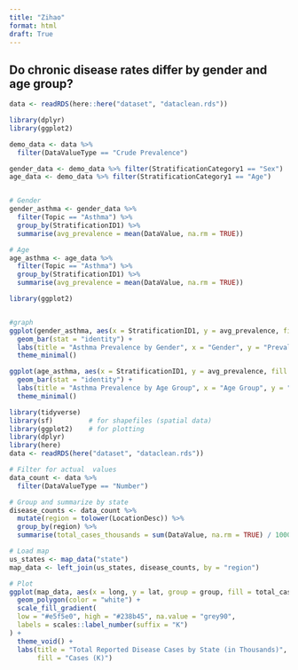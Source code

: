 ```yaml
---
title: "Zihao"
format: html
draft: True
---
```


## Do chronic disease rates differ by gender and age group?

```r
data <- readRDS(here::here("dataset", "dataclean.rds"))
```

```r
library(dplyr)
library(ggplot2)
```

```r
demo_data <- data %>%
  filter(DataValueType == "Crude Prevalence")

gender_data <- demo_data %>% filter(StratificationCategory1 == "Sex")
age_data <- demo_data %>% filter(StratificationCategory1 == "Age")


# Gender
gender_asthma <- gender_data %>%
  filter(Topic == "Asthma") %>%
  group_by(StratificationID1) %>%
  summarise(avg_prevalence = mean(DataValue, na.rm = TRUE))

# Age
age_asthma <- age_data %>%
  filter(Topic == "Asthma") %>%
  group_by(StratificationID1) %>%
  summarise(avg_prevalence = mean(DataValue, na.rm = TRUE))

library(ggplot2)


#graph
ggplot(gender_asthma, aes(x = StratificationID1, y = avg_prevalence, fill = StratificationID1)) +
  geom_bar(stat = "identity") +
  labs(title = "Asthma Prevalence by Gender", x = "Gender", y = "Prevalence (%)") +
  theme_minimal()

ggplot(age_asthma, aes(x = StratificationID1, y = avg_prevalence, fill = StratificationID1)) +
  geom_bar(stat = "identity") +
  labs(title = "Asthma Prevalence by Age Group", x = "Age Group", y = "Prevalence (%)") +
  theme_minimal()

```


```r
library(tidyverse)
library(sf)         # for shapefiles (spatial data)
library(ggplot2)    # for plotting
library(dplyr)
library(here)
data <- readRDS(here("dataset", "dataclean.rds"))
```

```r
# Filter for actual  values
data_count <- data %>%
  filter(DataValueType == "Number")
```

```r
# Group and summarize by state
disease_counts <- data_count %>%
  mutate(region = tolower(LocationDesc)) %>%
  group_by(region) %>%
  summarise(total_cases_thousands = sum(DataValue, na.rm = TRUE) / 1000)
```

```r
# Load map
us_states <- map_data("state")
map_data <- left_join(us_states, disease_counts, by = "region")
```

```r
# Plot
ggplot(map_data, aes(x = long, y = lat, group = group, fill = total_cases_thousands)) +
  geom_polygon(color = "white") +
  scale_fill_gradient(
  low = "#e5f5e0", high = "#238b45", na.value = "grey90",
  labels = scales::label_number(suffix = "K")
) +
  theme_void() +
  labs(title = "Total Reported Disease Cases by State (in Thousands)", 
       fill = "Cases (K)")
```
